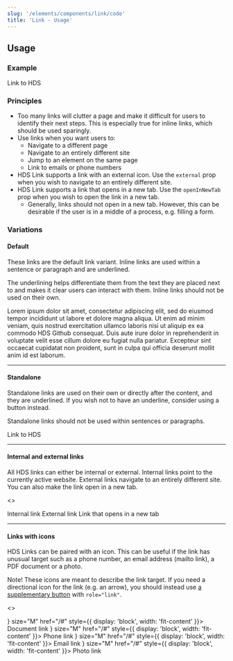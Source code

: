 ```yaml
---
slug: '/elements/components/link/code'
title: 'Link - Usage'
---
```



## Usage

### Example
<Link href="https://hds.hel.fi/" size="M" style={{ display: 'block', width: 'fit-content' }}>
      Link to HDS
</Link>

### Principles
- Too many links will clutter a page and make it difficult for users to identify their next steps. This is especially true for inline links, which should be used sparingly.
- Use links when you want users to:
    - Navigate to a different page
    - Navigate to an entirely different site
    - Jump to an element on the same page
    - Link to emails or phone numbers
- HDS Link supports a link with an external icon. Use the `external` prop when you wish to navigate to an entirely different site.
- HDS Link supports a link that opens in a new tab. Use the `openInNewTab` prop when you wish to open the link in a new tab.
    - Generally, links should not open in a new tab. However, this can be desirable if the user is in a middle of a process, e.g. filling a form.

### Variations

#### Default
These links are the default link variant. Inline links are used within a sentence or paragraph and are underlined.

The underlining helps differentiate them from the text they are placed next to and makes it clear users can interact with them. Inline links should not be used on their own.

<p style={{ fontSize: '14px' }}>
  Lorem ipsum dolor sit amet, consectetur adipiscing elit, sed do eiusmod tempor incididunt ut labore et dolore
  magna aliqua. Ut enim ad minim veniam, quis nostrud exercitation ullamco laboris nisi ut aliquip ex ea commodo
  <Link href="https://github.com/City-of-Helsinki/helsinki-design-system" external openInExternalDomainAriaLabel="Opens a different website">
    HDS Github
  </Link>
  consequat. Duis aute irure dolor in reprehenderit in voluptate velit esse cillum dolore eu fugiat nulla
  pariatur. Excepteur sint occaecat cupidatat non proident, sunt in culpa qui officia deserunt mollit anim id est
  laborum.
</p>

---

#### Standalone
Standalone links are used on their own or directly after the content, and they are underlined. If you wish not to have an underline, consider using a button instead.

Standalone links should not be used within sentences or paragraphs.

<Link href="https://hds.hel.fi/" size="M" style={{ display: 'block', width: 'fit-content' }}>
  Link to HDS
</Link>

---

#### Internal and external links
All HDS links can either be internal or external. Internal links point to the currently active website. External links navigate to an entirely different site. You can also make the link open in a new tab.

<>
<Link 
  href="https://hds.hel.fi/" 
  size="M" 
  style={{ display: 'block', width: 'fit-content' }}
>
  Internal link
</Link>

<Link 
  href="https://github.com/City-of-Helsinki/helsinki-design-system" 
  size="M" 
  external
  openInExternalDomainAriaLabel="Opens a different website."
  style={{ display: 'block', width: 'fit-content' }}
>
  External link
</Link>

<Link 
  href="https://github.com/City-of-Helsinki/helsinki-design-system" 
  size="M" 
  external 
  openInNewTab
  openInExternalDomainAriaLabel="Opens a different website."
  openInNewTabAriaLabel="Opens in a new tab."
  style={{ display: 'block', width: 'fit-content' }}>
  Link that opens in a new tab
</Link>
</>

---

#### Links with icons
HDS Links can be paired with an icon. This can be useful if the link has unusual target such as a phone number, an email address (mailto link), a PDF document or a photo.

Note! These icons are meant to describe the link target. If you need a directional icon for the link (e.g. an arrow), you should instead use [a supplementary button](/components/button#supplementary-button) with `role="link"`.

<>
<Link iconLeft={<IconDocument size="s" aria-hidden />} size="M" href="/#" style={{ display: 'block', width: 'fit-content' }}>
      Document link
</Link>
<Link iconLeft={<IconPhone size="s" aria-hidden />} size="M" href="/#" style={{ display: 'block', width: 'fit-content' }}>
  Phone link
</Link>
<Link iconLeft={<IconEnvelope size="s" aria-hidden />} size="M" href="/#" style={{ display: 'block', width: 'fit-content' }}>
  Email link
</Link>
<Link iconLeft={<IconPhoto size="s" aria-hidden />} size="M" href="/#" style={{ display: 'block', width: 'fit-content' }}>
  Photo link
</Link>
</>

